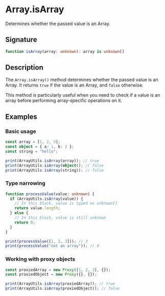 # Array.isArray

Determines whether the passed value is an Array.

## Signature

```ts
function isArray(array: unknown): array is unknown[]
```

## Description

The `Array.isArray()` method determines whether the passed value is an Array. It returns `true` if the value is an Array, and `false` otherwise.

This method is particularly useful when you need to check if a value is an array before performing array-specific operations on it.

## Examples

### Basic usage

```ts
const array = [1, 2, 3];
const object = { a: 1, b: 2 };
const string = "hello";

print(ArrayUtils.isArray(array)); // true
print(ArrayUtils.isArray(object)); // false
print(ArrayUtils.isArray(string)); // false
```

### Type narrowing

```ts
function processValue(value: unknown) {
  if (ArrayUtils.isArray(value)) {
    // In this block, value is typed as unknown[]
    return value.length;
  } else {
    // In this block, value is still unknown
    return 0;
  }
}

print(processValue([1, 2, 3])); // 3
print(processValue("not an array")); // 0
```

### Working with proxy objects

```ts
const proxiedArray = new Proxy([1, 2, 3], {});
const proxiedObject = new Proxy({}, {});

print(ArrayUtils.isArray(proxiedArray)); // true
print(ArrayUtils.isArray(proxiedObject)); // false
``` 